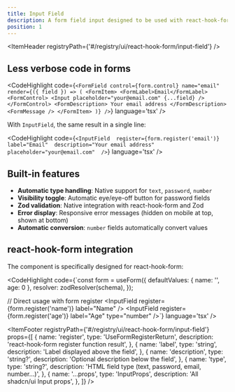```yaml
---
title: Input Field
description: A form field input designed to be used with react-hook-form and Zod for validation. It combines a label, input, error handling, and optional description into a single reusable component.
position: 1
---
```


<ItemHeader registryPath={'#/registry/ui/react-hook-form/input-field'} />

## Less verbose code in forms

<CodeHighlight code={`<FormField
  control={form.control}
  name="email"
  render={({ field }) => (
    <FormItem>
      <FormLabel>Email</FormLabel>
      <FormControl>
        <Input placeholder="your@email.com" {...field} />
      </FormControl>
      <FormDescription>
        Your email address
      </FormDescription>
      <FormMessage />
    </FormItem>
  )}
/>`} language='tsx' />

With `InputField`, the same result in a single line:

<CodeHighlight code={`<InputField 
      register={form.register('email')} 
      label="Email" 
      description="Your email address"
      placeholder="your@email.com" 
/>`} language='tsx' />

## Built-in features

- **Automatic type handling**: Native support for `text`, `password`, `number`
- **Visibility toggle**: Automatic eye/eye-off button for password fields
- **Zod validation**: Native integration with react-hook-form and Zod
- **Error display**: Responsive error messages (hidden on mobile at top, shown at bottom)
- **Automatic conversion**: `number` fields automatically convert values

## react-hook-form integration

The component is specifically designed for react-hook-form:

<CodeHighlight code={`const form = useForm({
      defaultValues: { name: '', age: 0 },
      resolver: zodResolver(schema),
});

// Direct usage with form register
<InputField register={form.register('name')} label="Name" />
<InputField register={form.register('age')} label="Age" type="number" />`} language='tsx' />

<ItemFooter registryPath={'#/registry/ui/react-hook-form/input-field'} props={[
  {
    name: 'register',
    type: 'UseFormRegisterReturn',
    description: 'react-hook-form register function result',
  },
  {
    name: 'label',
    type: 'string',
    description: 'Label displayed above the field',
  },
  {
    name: 'description',
    type: 'string?',
    description: 'Optional description below the field',
  },
  {
    name: 'type',
    type: 'string?',
    description: 'HTML field type (text, password, email, number...)',
  },
  {
    name: '...props',
    type: 'InputProps',
    description: 'All shadcn/ui Input props',
  },
]} />